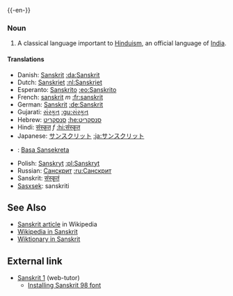 {{wikipedia}}
{{-en-}}

=== Noun ===

# A classical language important to [[Hinduism]], an official language of [[India]].

==== Translations ====

*Danish: [[Sanskrit]] [[:da:Sanskrit]]
*Dutch: [[Sanskriet]] [[:nl:Sanskriet]]
*Esperanto: [[Sanskrito]] [[:eo:Sanskrito]]
*French: [[sanskrit]] ''m'' [[:fr:sanskrit]]
*German: [[Sanskrit]] [[:de:Sanskrit]]
*Gujarati: [[સંસ્કૃત]] [[:gu:સંસ્કૃત]]
*Hebrew: [[סנסקריט]] [[:he:סנסקריט]]
*Hindi: [[संस्कृत]] ''f'' [[:hi:संस्कृत]]
*Japanese: [[サンスクリット]] [[:ja:サンスクリット]]
*{{jv}}: [[Basa Sansekreta]]
*Polish: [[Sanskryt]] [[:pl:Sanskryt]]
*Russian: [[Санскрит]] [[:ru:Санскрит]]
*Sanskrit: [[संस्कृतं]]
*[[Sasxsek]]: sanskriti

== See Also ==

*[[w:Sanskrit|Sanskrit article]] in Wikipedia
*[http://sa.wikipedia.org Wikipedia in Sanskrit]
*[http://sa.wiktionary.org Wiktionary in Sanskrit]

==External link==
*[http://www.sanskrit-sanscrito.com.ar/english/sanskrit/sanscritoargentingles.html Sanskrit 1] (web-tutor)
**[http://www.sanskrit-sanscrito.com.ar/english/rest/sanskritfont.html Installing Sanskrit 98 font]